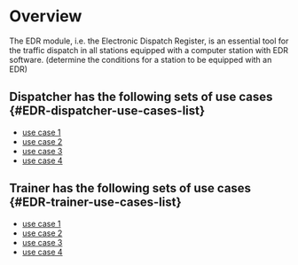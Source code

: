 
# Overview

The EDR module, i.e. the Electronic Dispatch Register, is an essential tool for the traffic dispatch in all stations equipped with a computer station with EDR software. <Todo>(determine the conditions for a station to be equipped with an EDR)</Todo>

## Dispatcher has the following sets of use cases {#EDR-dispatcher-use-cases-list}

- [use case 1](DispatcherUseCase1.mdx)
- [use case 2](DispatcherUseCase2.mdx)
- [use case 3](DispatcherUseCase3.mdx)
- [use case 4](DispatcherUseCase4.mdx)

## Trainer has the following sets of use cases {#EDR-trainer-use-cases-list}

- [use case 1](TrainerUseCase1.mdx)
- [use case 2](TrainerUseCase2.mdx)
- [use case 3](TrainerUseCase3.mdx)
- [use case 4](TrainerUseCase4.mdx)
